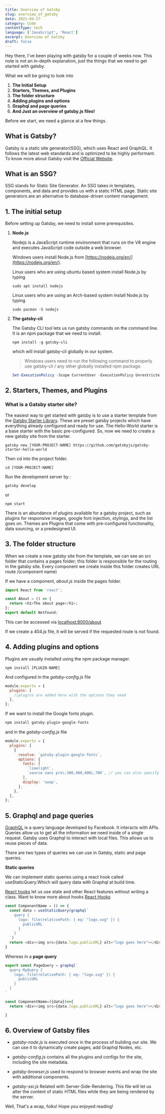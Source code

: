 ```yaml
---
title: Overview of Gatsby
slug: overview_of_gatsby
date: 2021-04-27
category: Code
contentType: tech
language: ['JavaScript', 'React']
excerpt: Overview of Gatsby
draft: false
---
```


Hey there, I've been playing with gatsby for a couple of weeks now. This note is not an in-depth explanation, just the things that we need to get started with gatsby.

What we will be going to look into

1. **The Initial Setup**
2. **Starters, Themes, and Plugins**
3. **The folder structure**
4. **Adding plugins and options**
5. **Graphql and page queries**
6. **And Just an overview of gatsby.js files!**

Before we start, we need a glance at a few things.

## What is Gatsby?

Gatsby is a static site generator(SSG), which uses React and GraphQL. It follows the latest web standards and is optimized to be highly performant. To know more about Gatsby visit the [Official Website](https://www.gatsbyjs.com/).

## What is an SSG?

SSG stands for Static Site Generator. An SSG takes in templates, components, and data and provides us with a static HTML page. Static site generators are an alternative to database-driven content management.

## 1. The initial setup

Before setting up Gatsby, we need to install some prerequisites.

1. **Node.js**

   Nodejs is a JavaScript runtime environment that runs on the V8 engine and executes JavaScript code outside a web browser.

   Windows users install Node.js from [https://nodejs.org/en/](https://nodejs.org/en/).

   Linux users who are using ubuntu based system install Node.js by typing

   ```shell
   sudo apt install nodejs
   ```

   Linux users who are using an Arch-based system install Node.js by typing

   ```shell
   sudo pacman -S nodejs
   ```

2. **The gatsby-cli**

   The Gatsby CLI tool lets us run gatsby commands on the command line. It is an npm package that we need to install.

   ```shell
   npm install -g gatsby-cli
   ```

   which will install gatsby-cli globally in our system.

   > Windows users need to run the following command to properly use gatsby-cli / any other globally installed npm package.

   ```powershell
   Set-ExecutionPolicy -Scope CurrentUser -ExecutionPolicy Unrestricted
   ```

## 2. Starters, Themes, and Plugins

### What is a Gatsby starter site?

The easiest way to get started with gatsby is to use a starter template from the [Gatsby Starter Library](https://www.gatsbyjs.com/starters/?).
These are preset gatsby projects which have everything already configured and ready for use.
The Hello-World starter is a base starter with the basic pre-configured.
So, now we need to create a new gatsby site from the starter.

```
gatsby new [YOUR-PROJECT-NAME] https://github.com/gatsbyjs/gatsby-starter-hello-world
```

Then cd into the project folder.

```
cd [YOUR-PROJECT-NAME]
```

Run the development server by :

```shell
gatsby develop
```

or

```shell
npm start
```

There is an abundance of plugins available for a gatsby project, such as plugins for responsive images, google font injection, stylings, and the list goes on.
Themes are Plugins that come with pre-configured functionality, data sourcing, or a predesigned UI.

## 3. The folder structure

When we create a new gatsby site from the template, we can see an src folder that contains a pages folder; this folder is responsible for the routing in the gatsby site.
Every component we create inside this folder creates URL route /(component name)

If we have a component, _about.js_ inside the pages folder.

```js
import React from 'react';

const About = () => {
  return <h1>The about page</h1>;
};
export default NotFound;
```

This can be accessed via [localhost:8000/about](localhost:8000/about)

If we create a 404.js file, it will be served if the requested route is not found.

## 4. Adding plugins and options

Plugins are usually installed using the npm package manager.

```
npm install [PLUGIN-NAME]
```

And configured in the _gatsby-config.js_ file

```js
module.exports = {
  plugins: [
    //plugins are added here with the options they need
  ],
};
```

If we want to install the Google fonts plugin.

```js
npm install gatsby-plugin-google-fonts
```

and in the _gatsby-config.js_ file

```js
module.exports = {
  plugins: [
    {
      resolve: `gatsby-plugin-google-fonts`,
      options: {
        fonts: [
          `limelight`,
          `source sans pro\:300,400,400i,700`, // you can also specify font weights and styles
        ],
        display: 'swap',
      },
    },
  ],
};
```

## 5. Graphql and page queries

[GraphQL](https://graphql.org/) is a query language developed by Facebook. It interacts with APIs. Queries allow us to get all the information we need inside of a single request.
Gatsby uses Graphql to interact with local files. This allows us to reuse pieces of data.

There are two types of queries we can use in Gatsby, static and page queries.

**Static queries**

We can implement static queries using a react hook called useStaticQuery.Which will query data with Graphql at build time.

[React hooks](https://reactjs.org/docs/hooks-intro.html) let us use state and other React features without writing a class.
Want to know more about hooks [React Hooks](https://reactjs.org/docs/hooks-overview.html)

```js
const ComponentName = () => {
  const data = useStaticQuery(graphql`
    query {
      logo: file(relativePath: { eq: "logo.svg" }) {
        publicURL
      }
    }
  `)
  return <div><img src={data.logo.publicURL} alt="logo goes here"></div>
}
```

Whereas in a **page query**

```js
export const PageQuery = graphql`
  query MyQuery {
    logo: file(relativePath: { eq: "logo.svg" }) {
      publicURL
    }
  }
`

const ComponentName=({data})=>{
  return <div><img src={data.logo.publicURL} alt="logo goes here"></div>

}
```

## 6. Overview of Gatsby files

- _gatsby-node.js_ is executed once in the process of building our site.
  We can use it to dynamically create pages, add Graphql Nodes, etc.

- _gatsby-config.js_ contains all the plugins and configs for the site, including the site metadata.

- _gatsby-browser.js_ used to respond to browser events and wrap the site with additional components.

- _gatsby-ssr.js_ Related with Server-Side-Rendering. This file will let us alter the content of static HTML files while they are being rendered by the server.

Well, That's a wrap, folks! Hope you enjoyed reading!
